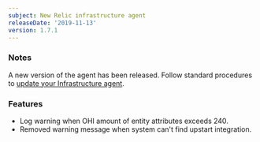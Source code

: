 ```yaml
---
subject: New Relic infrastructure agent
releaseDate: '2019-11-13'
version: 1.7.1
---
```


### Notes

A new version of the agent has been released. Follow standard procedures to [update your Infrastructure agent](/docs/infrastructure/new-relic-infrastructure/installation/update-infrastructure-agent).

### Features

* Log warning when OHI amount of entity attributes exceeds 240.
* Removed warning message when system can't find upstart integration.
